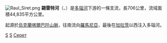 {{Unreferenced|time=2015-09-22T01:22:16+00:00}}
[[File:Raul_Siret.png|right]]
'''錫雷特河'''（{{lang-ro|Siret}}、{{lang-uk|Серет}}）是[[多瑙河|多瑙河]]下游的一條支流，長706公里，流域面積44,835平方公里。

起源於[[烏克蘭|烏克蘭]][[喀爾巴阡山脈|喀爾巴阡山脈]]，往南流向[[羅馬尼亞|羅馬尼亞]]，最後在[[加拉茨|加拉茨]]以西注入多瑙河。
{{Danube}}

{{烏克蘭地理小作品}}
{{Authority control}}

[[Category:多瑙河支流|S]]
[[Category:羅馬尼亞河流|S]]
[[Category:切爾諾夫策州河流|Серет]]